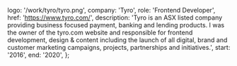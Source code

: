 
  logo: '/work/tyro/tyro.png',
  company: 'Tyro',
  role: 'Frontend Developer',
  href: 'https://www.tyro.com/',
  description:
    'Tyro is an ASX listed company providing business focused payment, banking and lending products. I was the owner of the tyro.com website and responsible for frontend development, design & content including the launch of all digital, brand and customer marketing campaigns, projects, partnerships and initiatives.',
  start: '2016',
  end: '2020',
};


